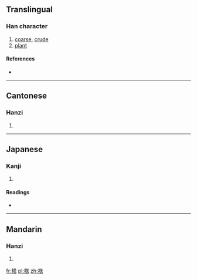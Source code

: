 ==Translingual==

===Han character===
{{Han char|rn=75|rad=木|as=09|sn=13|four=4496<sub>4</sub>|canj=木廿十口 (DTJR)}}

# [[coarse]], [[crude]]
# [[plant]]

====References====
* {{Han ref|kx=0540.030|dkj=15144|dj=0927.110|hdz=21225.030|uh=695B|ud=26971|bh=B7B1|bd=47025}}

----

==Cantonese==

===Hanzi===
{{yue-hanzi|jyut=|y=fu2, wu6}}

# {{defn|Cantonese|sort=木09}}

----

==Japanese==

===Kanji===
{{ja-kanji|grade=|rs=木09}}

# {{defn|Japanese|sort=木09}}

====Readings====
* {{ja-readings|on=[[こ]] (ko), [[ご]] (go)|kun=}}

----

==Mandarin==

===Hanzi===
{{cmn-hanzi|pin=[[hù]] ([[hu4]])|wg=hu<sup>4</sup>}}

# {{defn|Mandarin|sort=木09}}

[[fr:楛]]
[[pl:楛]]
[[zh:楛]]